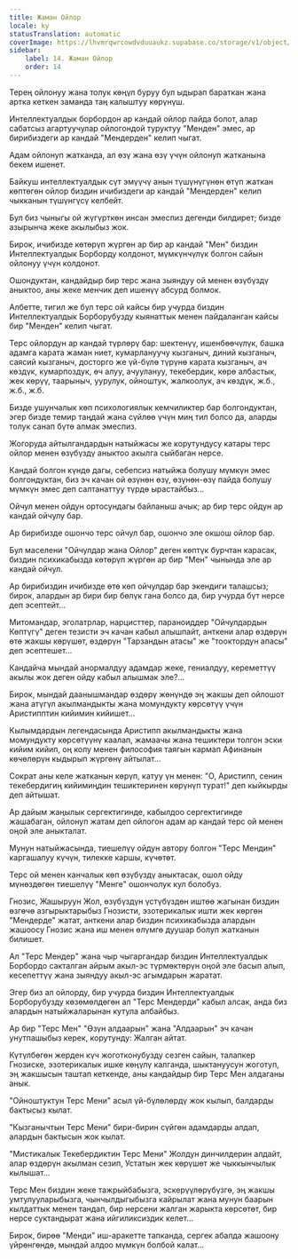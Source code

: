 ```yaml
---
title: Жаман Ойлор
locale: ky
statusTranslation: automatic
coverImage: https://lhvmrqwrcowdvduuaukz.supabase.co/storage/v1/object/public/strapi-uploads/small_cover-tratado-de-psicologia-revolucionaria.webp-5e15e1cec4e0ebebcde5d7fc7565d8fd.webp
sidebar:
    label: 14. Жаман Ойлор
    order: 14
---
```

Терең ойлонуу жана толук көңүл буруу бул ыдырап бараткан жана артка кеткен заманда таң калыштуу көрүнүш.

Интеллектуалдык борбордон ар кандай ойлор пайда болот, алар сабатсыз агартуучулар ойлогондой туруктуу "Менден" эмес, ар бирибиздеги ар кандай "Мендерден" келип чыгат.

Адам ойлонуп жатканда, ал өзү жана өзү үчүн ойлонуп жатканына бекем ишенет.

Байкуш интеллектуалдык сүт эмүүчү анын түшүнүгүнөн өтүп жаткан көптөгөн ойлор биздин ичибиздеги ар кандай "Мендерден" келип чыкканын түшүнгүсү келбейт.

Бул биз чыныгы ой жүгүрткөн инсан эмеспиз дегенди билдирет; бизде азырынча жеке акылыбыз жок.

Бирок, ичибизде көтөрүп жүргөн ар бир ар кандай "Мен" биздин Интеллектуалдык Борборду колдонот, мүмкүнчүлүк болгон сайын ойлонуу үчүн колдонот.

Ошондуктан, кандайдыр бир терс жана зыяндуу ой менен өзүбүздү аныктоо, аны жеке менчик деп ишенүү абсурд болмок.

Албетте, тигил же бул терс ой кайсы бир учурда биздин Интеллектуалдык Борборубузду кыянаттык менен пайдаланган кайсы бир "Менден" келип чыгат.

Терс ойлордун ар кандай түрлөрү бар: шектенүү, ишенбөөчүлүк, башка адамга карата жаман ниет, кумарлануучу кызганыч, диний кызганыч, саясий кызганыч, досторго же үй-бүлө түрүнө карата кызганыч, ач көздүк, кумарпоздук, өч алуу, ачуулануу, текебердик, көрө албастык, жек көрүү, таарыныч, уурулук, ойноштук, жалкоолук, ач көздүк, ж.б., ж.б., ж.б.

Бизде ушунчалык көп психологиялык кемчиликтер бар болгондуктан, эгер бизде темир таңдай жана сүйлөө үчүн миң тил болсо да, аларды толук санап бүтө алмак эмеспиз.

Жогоруда айтылгандардын натыйжасы же корутундусу катары терс ойлор менен өзүбүздү аныктоо акылга сыйбаган нерсе.

Кандай болгон күндө дагы, себепсиз натыйжа болушу мүмкүн эмес болгондуктан, биз эч качан ой өзүнөн өзү, өзүнөн-өзү пайда болушу мүмкүн эмес деп салтанаттуу түрдө ырастайбыз...

Ойчул менен ойдун ортосундагы байланыш ачык; ар бир терс ойдун ар кандай ойчулу бар.

Ар бирибизде ошончо терс ойчул бар, ошончо эле окшош ойлор бар.

Бул маселени "Ойчулдар жана Ойлор" деген көптүк бурчтан карасак, биздин психикабызда көтөрүп жүргөн ар бир "Мен" чынында эле ар кандай ойчул.

Ар бирибиздин ичибизде өтө көп ойчулдар бар экендиги талашсыз; бирок, алардын ар бири бир бөлүк гана болсо да, бир учурда бүт нерсе деп эсептейт...

Митомандар, эголатрлар, нарцисттер, параноиддер "Ойчулдардын Көптүгү" деген тезисти эч качан кабыл алышпайт, анткени алар өздөрүн өтө жакшы көрүшөт, өздөрүн "Тарзандын атасы" же "тооктордун апасы" деп эсептешет...

Кандайча мындай анормалдуу адамдар жеке, гениалдуу, кереметтүү акылы жок деген ойду кабыл алышмак эле?...

Бирок, мындай даанышмандар өздөрү жөнүндө эң жакшы деп ойлошот жана атүгүл акылмандыкты жана момундукту көрсөтүү үчүн Аристипптин кийимин кийишет...

Кылымдардын легендасында Аристипп акылмандыкты жана момундукту көрсөтүүнү каалап, жамаачы жана тешиктери толгон эски кийим кийип, оң колу менен философия таягын кармап Афинанын көчөлөрүн кыдырып жүргөнү айтылат...

Сократ аны келе жатканын көрүп, катуу үн менен: "О, Аристипп, сенин текебердигиң кийимиңдин тешиктеринен көрүнүп турат!" деп кыйкырды деп айтышат.

Ар дайым жаңылык сергектигинде, кабылдоо сергектигинде жашабаган, ойлонуп жатам деп ойлогон адам ар кандай терс ой менен оңой эле аныкталат.

Мунун натыйжасында, тиешелүү ойдун автору болгон "Терс Мендин" каргашалуу күчүн, тилекке каршы, күчөтөт.

Терс ой менен канчалык көп өзүбүздү аныктасак, ошол ойду мүнөздөгөн тиешелүү "Менге" ошончолук кул болобуз.

Гнозис, Жашыруун Жол, өзүбүздүн үстүбүздөн иштөө жагынан биздин өзгөчө азгырыктарыбыз Гнозисти, эзотерикалык ишти жек көргөн "Мендерде" жатат, анткени алар биздин психикабызда алардын жашоосу Гнозис жана иш менен өлүмгө дуушар болуп жатканын билишет.

Ал "Терс Мендер" жана чыр чыгаргандар биздин Интеллектуалдык Борбордо сакталган айрым акыл-эс түрмөктөрүн оңой эле басып алып, кесепеттүү жана зыяндуу акыл-эс агымдарын жаратат.

Эгер биз ал ойлорду, бир учурда биздин Интеллектуалдык Борборубузду көзөмөлдөгөн ал "Терс Мендерди" кабыл алсак, анда биз алардын натыйжаларынан кутула албайбыз.

Ар бир "Терс Мен" "Өзүн алдаарын" жана "Алдаарын" эч качан унутпашыбыз керек, корутунду: Жалган айтат.

Күтүлбөгөн жерден күч жоготконубузду сезген сайын, талапкер Гнозиске, эзотерикалык ишке көңүлү калганда, шыктануусун жоготуп, эң жакшысын таштап кеткенде, аны кандайдыр бир Терс Мен алдаганы анык.

"Ойноштуктун Терс Мени" асыл үй-бүлөлөрдү жок кылып, балдарды бактысыз кылат.

"Кызганычтын Терс Мени" бири-бирин сүйгөн адамдарды алдап, алардын бактысын жок кылат.

"Мистикалык Текебердиктин Терс Мени" Жолдун динчилдерин алдайт, алар өздөрүн акылман сезип, Устатын жек көрүшөт же чыккынчылык кылышат...

Терс Мен биздин жеке тажрыйбабызга, эскерүүлөрүбүзгө, эң жакшы умтулууларыбызга, чынчылдыгыбызга кайрылат жана мунун баарын кылдаттык менен тандап, бир нерсени жалган жарыкта көрсөтөт, бир нерсе суктандырат жана ийгиликсиздик келет...

Бирок, бирөө "Менди" иш-аракетте тапканда, сергек абалда жашоону үйрөнгөндө, мындай алдоо мүмкүн болбой калат...

